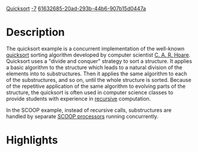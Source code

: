 [[Property:title|Quicksort]]
[[Property:weight|-7]]
[[Property:uuid|61632685-20ad-293b-44b6-907b15d0447a]]
{{UnderConstruction}}


{{Beta}}


=Description=

The quicksort example is a concurrent implementation of the well-known [http://en.wikipedia.org/wiki/Quicksort quicksort] sorting algorithm developed by computer scientist [http://en.wikipedia.org/wiki/C._A._R._Hoare C. A. R. Hoare]. Quicksort uses a "divide and conquer" strategy to sort a structure. It applies a basic algorithm to the structure which leads to a natural division of the elements into to substructures. Then it applies the same algorithm to each of the substructures, and so on, until the whole structure is sorted. Because of the repetitive application of the same algorithm to evolving parts of the structure, the quicksort is often used in computer science classes to provide students with experience in [http://en.wikipedia.org/wiki/Recursion_(computer_science) recursive] computation. 

In the SCOOP example, instead of recursive calls, substructures are handled by separate [[Concurrent Eiffel with SCOOP|SCOOP processors]] running concurrently.


=Highlights=



